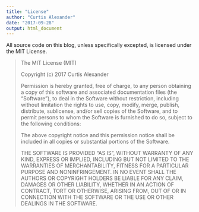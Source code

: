 ```yaml
---
title: "License"
author: "Curtis Alexander"
date: "2017-09-28"
output: html_document
---
```


All source code on this blog, unless specifically excepted, is licensed under the MIT License.

> The MIT License (MIT)
>
> Copyright (c) 2017 Curtis Alexander
>
> Permission is hereby granted, free of charge, to any person obtaining a copy
> of this software and associated documentation files (the "Software"), to deal
> in the Software without restriction, including without limitation the rights
> to use, copy, modify, merge, publish, distribute, sublicense, and/or sell
> copies of the Software, and to permit persons to whom the Software is
> furnished to do so, subject to the following conditions:
>
> The above copyright notice and this permission notice shall be included in
> all copies or substantial portions of the Software.
>
> THE SOFTWARE IS PROVIDED "AS IS", WITHOUT WARRANTY OF ANY KIND, EXPRESS OR
> IMPLIED, INCLUDING BUT NOT LIMITED TO THE WARRANTIES OF MERCHANTABILITY,
> FITNESS FOR A PARTICULAR PURPOSE AND NONINFRINGEMENT. IN NO EVENT SHALL THE
> AUTHORS OR COPYRIGHT HOLDERS BE LIABLE FOR ANY CLAIM, DAMAGES OR OTHER
> LIABILITY, WHETHER IN AN ACTION OF CONTRACT, TORT OR OTHERWISE, ARISING FROM,
> OUT OF OR IN CONNECTION WITH THE SOFTWARE OR THE USE OR OTHER DEALINGS IN
> THE SOFTWARE.
